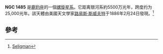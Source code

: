 {{NGCInfoBox|NGCID=NGC 1485|發現者=路易斯·斯威夫特|發現日期=1886年2月24日|其他編號=UGC 2933,MCG 12-4-10,ZWG 327.14|曆元=J2000.0|赤經=4時5分3.4秒
|赤緯=70°59'48"|星座=鹿豹座|星體=星系|星等=12.8|表面亮度=13.1|藍等=13.6}}

'''NGC 1485''' 是[[鹿豹座|鹿豹座]]的一個[[螺旋星系|螺旋星系]]。它距离银河系約5500万光年，跨度约为25,000光年。該天體由美國天文學家[[路易斯·斯威夫特|路易斯·斯威夫特]]于1886年2月24日發現。<ref>[http://cseligman.com/text/atlas/ngc14a.htm#1485 Seligman]</ref>
==參考==
{{reflist}}
{{NGCReference|1485}}
